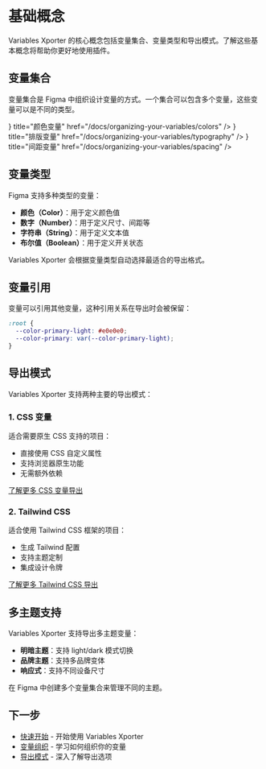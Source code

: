
# 基础概念

Variables Xporter 的核心概念包括变量集合、变量类型和导出模式。了解这些基本概念将帮助你更好地使用插件。

## 变量集合

变量集合是 Figma 中组织设计变量的方式。一个集合可以包含多个变量，这些变量可以是不同的类型。

<Cards>
  <Cards.Card
    icon={<Palette />}
    title="颜色变量"
    href="/docs/organizing-your-variables/colors"
  />
  <Cards.Card
    icon={<Type />}
    title="排版变量"
    href="/docs/organizing-your-variables/typography"
  />
  <Cards.Card
    icon={<Box />}
    title="间距变量"
    href="/docs/organizing-your-variables/spacing"
  />
</Cards>

## 变量类型

Figma 支持多种类型的变量：

- **颜色（Color）**：用于定义颜色值
- **数字（Number）**：用于定义尺寸、间距等
- **字符串（String）**：用于定义文本值
- **布尔值（Boolean）**：用于定义开关状态

<Callout type="info" emoji="💡">
  Variables Xporter 会根据变量类型自动选择最适合的导出格式。
</Callout>

## 变量引用

变量可以引用其他变量，这种引用关系在导出时会被保留：

```css
:root {
  --color-primary-light: #e0e0e0;
  --color-primary: var(--color-primary-light);
}
```

## 导出模式

Variables Xporter 支持两种主要的导出模式：

### 1. CSS 变量
适合需要原生 CSS 支持的项目：
- 直接使用 CSS 自定义属性
- 支持浏览器原生功能
- 无需额外依赖

[了解更多 CSS 变量导出](/docs/export-modes/css-variables)

### 2. Tailwind CSS
适合使用 Tailwind CSS 框架的项目：
- 生成 Tailwind 配置
- 支持主题定制
- 集成设计令牌

[了解更多 Tailwind CSS 导出](/docs/export-modes/tailwind)

## 多主题支持

Variables Xporter 支持导出多主题变量：

- **明暗主题**：支持 light/dark 模式切换
- **品牌主题**：支持多品牌变体
- **响应式**：支持不同设备尺寸

<Callout type="info" emoji="💡">
  在 Figma 中创建多个变量集合来管理不同的主题。
</Callout>

## 下一步

- [快速开始](/docs/get-started) - 开始使用 Variables Xporter
- [变量组织](/docs/organizing-your-variables) - 学习如何组织你的变量
- [导出模式](/docs/export-modes) - 深入了解导出选项
